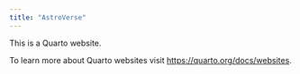 ```yaml
---
title: "AstroVerse"
---
```


This is a Quarto website.

To learn more about Quarto websites visit <https://quarto.org/docs/websites>.
